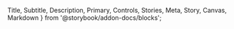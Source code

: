   Title, Subtitle, Description, Primary, Controls, Stories, Meta, Story, Canvas, Markdown
} from '@storybook/addon-docs/blocks';


<Meta name="Docs" of={ComponentStories} />

<Title />
<Subtitle />

## Overview
<Description />
<Primary />

## Parameters
<Controls />

## Slots

Inherits slots from [DtFormBase](?path=/docs/architecture-base-classes--docs#slots).

## Events

### `change`

**Event Detail:**
```json
{
  field: string,    // name attribute of field
  oldValue: string, // previous value before current change
  newValue: string, // updated value
}
```

## CSS Properties / Theming

Inherits custom properties from [DtFormBase](?path=/docs/architecture-base-classes--docs#css-properties).

| Custom Properties   | Default Value   |
|---------------------|-----------------|
| `--dt-form-text-color`  | `#000`  |
| `--dt-text-background-color`  | `#fefefe` |
| `--dt-text-border-color`  | `#fefefe`   |
| `--dt-text-border-radius`   | `0`   |
| `--dt-text-input-box-shadow`  | `--dt-form-input-box-shadow`   |
| `--dt-form-padding`   | `0.5333333333rem`   |
| `--dt-form-transition` | `box-shadow .5s,border-color .25s ease-in-out`   |
| `--dt-text-disabled-background-color`   | `--dt-form-disabled-background-color`   |
| `--dt-text-placeholder-color` | `#999`  |
| `--dt-text-placeholder-transform` |  `none`   |
| `--dt-text-placeholder-font-size`   | `1rem`  |
|  `--dt-text-placeholder-font-weight`  |  `400`  |
| `--dt-text-placeholder-letter-spacing`  | `normal`  |
| `--dt-text-border-color-alert`  | `--alert-color`   |

## Parts

| Part Name | Description |
|-----------|-------------|
| `input` | The input element within the shadow DOM |

## Stories
<Stories title="" />
